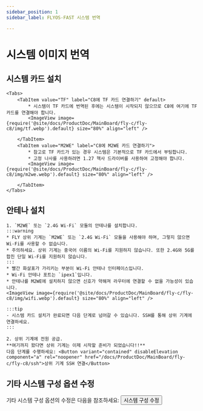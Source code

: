 ```yaml
---
sidebar_position: 1
sidebar_label: FLYOS-FAST 시스템 번역

---
```





# 시스템 이미지 번역

<FASTFASLH name="H5" />

            
## 시스템 카드 설치

    <Tabs>
        <TabItem value="TF" label="C8에 TF 카드 연결하기" default>
            * 시스템이 TF 카드에 번역된 후에는 시스템이 시작되지 않으므로 C8에 여기에 TF 카드를 연결해야 합니다.
            <ImageView image={require('@site/docs/ProductDoc/MainBoard/fly-c/fly-c8/img/tf.webp').default} size="80%" align="left" />  

        </TabItem>
        <TabItem value="M2WE" label="C8에 M2WE 카드 연결하기">
            * 참고로 TF 카드가 있는 경우 시스템은 기본적으로 TF 카드에서 부팅합니다.
            * 고정 나사를 사용하려면 1.27 헥사 드라이버를 사용하여 고정해야 합니다.
            <ImageView image={require('@site/docs/ProductDoc/MainBoard/fly-c/fly-c8/img/m2we.webp').default} size="80%" align="left" />  

        </TabItem>
    </Tabs>

## 안테나 설치

    1. `M2WE` 또는 `2.4G Wi-Fi` 모듈의 안테나를 설치합니다.
    :::warning
    * FLY 상위 기계는 `M2WE` 또는 `2.4G Wi-Fi` 모듈을 사용해야 하며, 그렇지 않으면 Wi-Fi를 사용할 수 없습니다.
    * 주의하세요. 상위 기계는 중국어 이름의 Wi-Fi를 지원하지 않습니다. 또한 2.4G와 5G를 합친 단일 Wi-Fi를 지원하지 않습니다.
    :::
    * 빨간 화살표가 가리키는 부분이 Wi-Fi 안테나 인터페이스입니다.
    * Wi-Fi 안테나 포트는 `ipex1`입니다.
    * 안테나를 M2WE에 설치하지 않으면 신호가 약해져 라우터에 연결할 수 없을 가능성이 있습니다.
    <ImageView image={require('@site/docs/ProductDoc/MainBoard/fly-c/fly-c8/img/wifi.webp').default} size="80%" align="left" /> 

    :::tip
    - 시스템 카드 설치가 완료되면 다음 단계로 넘어갈 수 있습니다. SSH를 통해 상위 기계에 연결하세요.
    :::

    2. 상위 기계에 전원 공급.  
    **여기까지 왔다면 상위 기계는 이제 시작할 준비가 되었습니다!!**  
    다음 단계를 수행하세요: <Button variant="contained" disableElevation component="a" rel="noopener" href="/docs/ProductDoc/MainBoard/fly-c/fly-c8/ssh">상위 기계 SSH 연결</Button>

## 기타 시스템 구성 옵션 수정

기타 시스템 구성 옵션의 수정은 다음을 참조하세요: <Button variant="contained" disableElevation component="a" rel="noopener" href="/docs/ProductDoc/MainBoard/fly-c/fly-c8/flyos/fast_config">시스템 구성 수정</Button>
